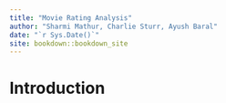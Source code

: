 --- 
title: "Movie Rating Analysis"
author: "Sharmi Mathur, Charlie Sturr, Ayush Baral"
date: "`r Sys.Date()`"
site: bookdown::bookdown_site
---

# Introduction

